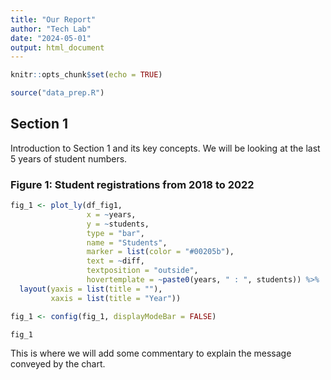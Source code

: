 ```yaml
---
title: "Our Report"
author: "Tech Lab"
date: "2024-05-01"
output: html_document
---
```


```r
knitr::opts_chunk$set(echo = TRUE)

source("data_prep.R")

```

## Section 1

Introduction to Section 1 and its key concepts. We will be looking at the last 5 years of student numbers.

### Figure 1: Student registrations from 2018 to 2022

```r

fig_1 <- plot_ly(df_fig1,
                 x = ~years,
                 y = ~students,
                 type = "bar",
                 name = "Students",
                 marker = list(color = "#00205b"),
                 text = ~diff,
                 textposition = "outside",
                 hovertemplate = ~paste0(years, " : ", students)) %>% 
  layout(yaxis = list(title = ""),
         xaxis = list(title = "Year"))

fig_1 <- config(fig_1, displayModeBar = FALSE)

fig_1

```

This is where we will add some commentary to explain the message conveyed by the chart.
